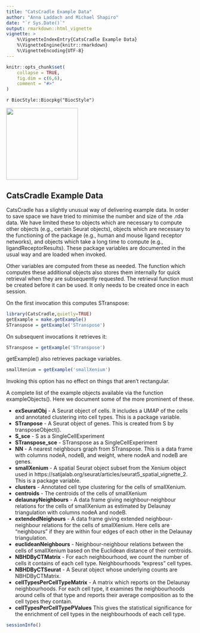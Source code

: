 ```yaml
---
title: "CatsCradle Example Data"
author: "Anna Laddach and Michael Shapiro"
date: "`r Sys.Date()`"
output: rmarkdown::html_vignette
vignette: >
    %\VignetteIndexEntry{CatsCradle Example Data}
    %\VignetteEngine{knitr::rmarkdown}
    %\VignetteEncoding{UTF-8}
---
```


```r
knitr::opts_chunk$set(
    collapse = TRUE,
    fig.dim = c(6,6),
    comment = "#>"
)
```
`r BiocStyle::Biocpkg("BiocStyle")`

![](CatsCradleLogo.png){width=2in}


## CatsCradle Example Data

CatsCradle has a slightly unusual way of delivering example data.  In
order to save space we have tried to minimise the number and size of
the .rda data.  We have limited these to objects which are necessary
to compute other objects (e.g., certain Seurat objects), objects which
are necessary to the functioning of the package (e.g., human and
mouse ligand receptor networks), and objects which take a long time to
compute (e.g., ligandReceptorResults).  These package variables are
documented in the usual way and are loaded when invoked.

Other variables are computed from these as needed.  The function which
computes these additional objects also stores them internally for
quick retrieval when they are subsequently requested.  The retrieval
function must be created before it can be used.  It only needs to be
created once in each session.


On the first invocation this computes STranspose:

```r
library(CatsCradle,quietly=TRUE)
getExample = make.getExample()
STranspose = getExample('STranspose')
```

On subsequent invocations it retrieves it:

```r
STranspose = getExample('STranspose')
```

getExample() also retrieves package variables.

```r
smallXenium = getExample('smallXenium')
```

Invoking this option has no effect on things that aren't rectangular.


A complete list of the example objects available via the function
exampleObjects().  Here we document some of the more prominent of
these.

* __exSeuratObj__ - A Seurat object of cells.  It includes a UMAP of the
cells and annotated clustering into cell types.  This is a package
variable.
* __STranpose__ - A Seurat object of genes.  This is created from S by
transposeObject().
* __S_sce__ - S as a SingleCellExperiment
* __STranspose_sce__ - STranspose as a SingleCellExperiment
* __NN__ - A nearest neighbours graph from STranspose.  This is a data
frame with columns nodeA, nodeB, and weight, where nodeA and nodeB are
genes.
* __smallXenium__ - A spatial Seurat object subset from the Xenium
object used in 
https://satijalab.org/seurat/articles/seurat5_spatial_vignette_2.
This is a package variable.
* __clusters__ - Annotated cell type clustering for the cells of
smallXenium.
* __centroids__ - The centroids of the cells of smallXenium
* __delaunayNeighbours__  - A data frame giving neighbour-neighbour
relations for the cells of smallXenium as estimated by Delaunay
triangulation with columns nodeA and nodeB.
* __extendedNeighours__ - A data frame giving extended
neighbour-neighbour relations for the cells of smallXenium.  Here
cells are "neighbours" if they are within four edges of each other in
the Delaunay triangulation.
* __euclideanNeighbours__ - Neighbour-neighbour relations between the
cells of smallXenium based on the Euclidean distance of their
centroids.
* __NBHDByCTMatrix__ - For each neighbourhood, we count the number of
cells it contains of each cell type. Neighbourhoods "express" cell
types.
* __NBHDByCTSeurat__ - A Seurat object whose underlying counts are
NBHDByCTMatrix. 
* __cellTypesPerCellTypeMatrix__ - A matrix which reports on the
Delaunay neighbourhoods.  For each cell type, it examines the
neighbourhoods around cells of that type and reports their average
composition as to the cell types they contain.
* __cellTypesPerCellTypePValues__ This gives the statistical
significance for the enrichment of cell types in the neighbourhoods of
each cell type.


```r
sessionInfo()
```




